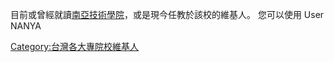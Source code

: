 目前或曾經就讀[[南亞技術學院|南亞技術學院]]，或是現今任教於該校的維基人。
您可以使用
User NANYA

[[Category:台灣各大專院校維基人|Category:台灣各大專院校維基人]]